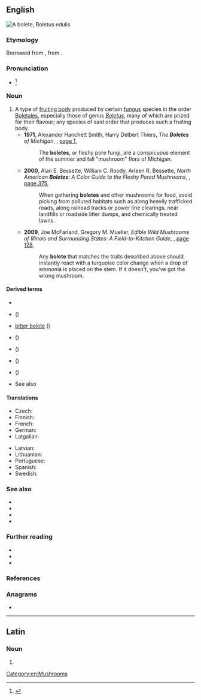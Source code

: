 ==English==
[[File:Karl Johanssvamp, Iduns kokbok.png|thumb|A '''bolete''', ''[[Boletus edulis]]'']]
{{wikipedia}}

===Etymology===
Borrowed from {{bor|en|la|bōlētus||edible mushroom}}, from {{der|en|grc|βωλίτης|}}.

===Pronunciation===
* {{IPA|en|/boʊˈlit/}}<ref>{{R:Merriam-Webster Online}}</ref>

===Noun===
{{en-noun}}

# A type of [[fruiting body]] produced by certain [[fungus]] species in the order [[Boletales]], especially those of genus ''[[Boletus]]'', many of which are prized for their flavour; any species of said order that produces such a fruiting body.
#* '''1971''', Alexander Hanchett Smith, Harry Delbert Thiers, ''The '''Boletes''' of Michigan'', {{w|University of Michigan Press}}, [https://books.google.com.au/books?id=WKwvAAAAIAAJ&q=%22bolete%22%7C%22boletes%22&dq=%22bolete%22%7C%22boletes%22&hl=en&sa=X&ved=0ahUKEwij6-SzrNTjAhVKi1QKHYGVARkQ6AEIZzAL page 1],
#*: The '''boletes''', or fleshy pore fungi, are a conspicuous element of the summer and fall "mushroom" flora of Michigan.
#* '''2000''', Alan E. Bessette, William C. Roody, Arleen R. Bessette, ''North American '''Boletes''': A Color Guide to the Fleshy Pored Mushrooms'', {{w|Syracuse University Press}}, [https://books.google.com.au/books?id=geiwy6Jf_ZcC&pg=PA375&dq=%22bolete%22%7C%22boletes%22&hl=en&sa=X&ved=0ahUKEwij6-SzrNTjAhVKi1QKHYGVARkQ6AEIKDAA#v=onepage&q=%22bolete%22%7C%22boletes%22&f=false page 375],
#*: When gathering '''boletes''' and other mushrooms for food, avoid picking from polluted habitats such as along heavily trafficked roads, along railroad tracks or power line clearings, near landfills or roadside litter dumps, and chemically treated lawns.
#* '''2009''', Joe McFarland, Gregory M. Mueller, ''Edible Wild Mushrooms of Illinois and Surrounding States: A Field-to-Kitchen Guide'', {{w|University of Illinois Press}}, [https://books.google.com.au/books?id=79oteRx6Bh4C&pg=PA128&dq=%22bolete%22%7C%22boletes%22&hl=en&sa=X&ved=0ahUKEwij6-SzrNTjAhVKi1QKHYGVARkQ6AEIUTAH#v=onepage&q=%22bolete%22%7C%22boletes%22&f=false page 128],
#*: Any '''bolete''' that matches the traits described above should instantly react with a turquoise color change when a drop of ammonia is placed on the stem. If it doesn't, you've got the wrong mushroom.

====Derived terms====
* {{l|en|bolete eater}}
* {{l|en|birch bolete}} (''{{ll|mul|Leccinum scabrum}}'')
* [[bitter bolete]] ({{taxlink|Tylopilus felleus|species}})
* {{vern|butter bolete}} ({{taxlink|Butyriboletus appendiculatus|species}})
* {{vern|chestnut bolete}} ({{taxlink|Gyroporus castaneus|species}})
* {{vern|manzanita bolete}} ({{taxlink|Leccinum manzanitae|species}})
* {{vern|rhubarb bolete}} ({{taxlink|Boletellus obscureococcineus|species}})
* See also {{pedialite|List of Boletus species|List of ''Boletus'' species}}

====Translations====
{{trans-top|type of mushroom}}
* Czech: {{t+|cs|hřib|m}}
* Finnish: {{t+|fi|tatti}}
* French: {{t+|fr|bolet|m}}
* German: {{t|de|Röhrling|m}}
* Latgalian: {{t|ltg|baraviks|m}}
{{trans-mid}}
* Latvian: {{t+|lv|baravika|f}}
* Lithuanian: {{t|lt|baravykas}}
* Portuguese: {{t+|pt|boleto|m}}
* Spanish: {{t+|es|boleto|m}}
* Swedish: {{t+|sv|sopp}}
{{trans-bottom}}

===See also===
* {{l|en|cep}}
* {{l|en|porcini}}
* {{ll|mul|Boletales}}
* ''{{ll|mul|Boletus}}''

===Further reading===
* {{pedialite|Sporocarp (fungi)}}
* {{pedialite|List of Boletus species|List of ''Boletus'' species}}
* {{specieslite|Boletales}}

===References===
<References/>

===Anagrams===
* {{anagrams|en|a=beelot|Belote|belote}}

[[Category:en:Mushrooms]]

----

==Latin==

===Noun===
{{la-noun-form|bōlēte}}

# {{inflection of|la|bōlētus||voc|s}}